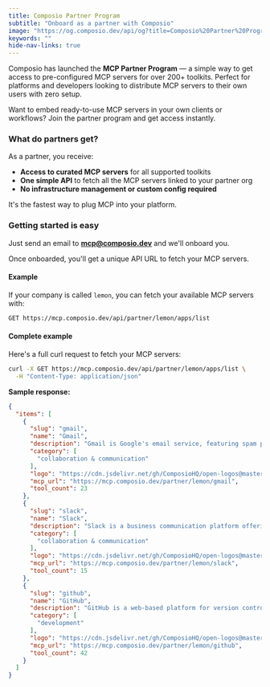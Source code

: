 ```yaml
---
title: Composio Partner Program
subtitle: "Onboard as a partner with Composio"
image: "https://og.composio.dev/api/og?title=Composio%20Partner%20Program"   # image for socials
keywords: ""
hide-nav-links: true
---
```

Composio has launched the **MCP Partner Program** — a simple way to get access to pre-configured MCP servers for over 200+ toolkits. Perfect for platforms and developers looking to distribute MCP servers to their own users with zero setup.

<Tip>
Want to embed ready-to-use MCP servers in your own clients or workflows? Join the partner program and get access instantly.
</Tip>

### What do partners get?

As a partner, you receive:

- **Access to curated MCP servers** for all supported toolkits  
- **One simple API** to fetch all the MCP servers linked to your partner org  
- **No infrastructure management or custom config required**

It's the fastest way to plug MCP into your platform.

### Getting started is easy

Just send an email to **[mcp@composio.dev](mailto:mcp@composio.dev)** and we'll onboard you.

Once onboarded, you'll get a unique API URL to fetch your MCP servers.

#### Example

If your company is called `lemon`, you can fetch your available MCP servers with:

```bash
GET https://mcp.composio.dev/api/partner/lemon/apps/list

```

#### Complete example

Here's a full curl request to fetch your MCP servers:

```bash
curl -X GET https://mcp.composio.dev/api/partner/lemon/apps/list \
  -H "Content-Type: application/json"
```

**Sample response:**

```json
{
  "items": [
    {
      "slug": "gmail",
      "name": "Gmail",
      "description": "Gmail is Google's email service, featuring spam protection, search functions, and seamless integration with other G Suite apps for productivity",
      "category": [
        "collaboration & communication"
      ],
      "logo": "https://cdn.jsdelivr.net/gh/ComposioHQ/open-logos@master/gmail.svg",
      "mcp_url": "https://mcp.composio.dev/partner/lemon/gmail",
      "tool_count": 23
    },
    {
      "slug": "slack",
      "name": "Slack",
      "description": "Slack is a business communication platform offering organized conversations in channels, direct messaging, and integrations with third-party services",
      "category": [
        "collaboration & communication"
      ],
      "logo": "https://cdn.jsdelivr.net/gh/ComposioHQ/open-logos@master/slack.svg",
      "mcp_url": "https://mcp.composio.dev/partner/lemon/slack",
      "tool_count": 15
    },
    {
      "slug": "github",
      "name": "GitHub",
      "description": "GitHub is a web-based platform for version control and collaboration using Git, allowing developers to store, manage, and share code repositories",
      "category": [
        "development"
      ],
      "logo": "https://cdn.jsdelivr.net/gh/ComposioHQ/open-logos@master/github.svg",
      "mcp_url": "https://mcp.composio.dev/partner/lemon/github",
      "tool_count": 42
    }
  ]
}